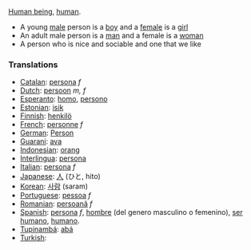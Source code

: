 [[w:human being|Human being]], [[w:human|human]]. 

* A young [[male]] person is a [[boy]] and a [[female]] is a [[girl]]
* An adult male person is a [[man]] and a female is a [[woman]]
* A person who is nice and sociable and one that we like

===Translations===
*[[Catalan]]: [[persona]] ''f''
*[[Dutch]]: [[persoon]] ''m, f''
*[[Esperanto]]: [[homo]], [[persono]]
*[[Estonian]]: [[isik]]
*[[Finnish]]: [[henkilö]]
*[[French]]: [[personne]] ''f''
*[[German]]: [[Person]]
*[[Guarani]]: [[ava]]
*[[Indonesian]]: [[orang]]
*[[Interlingua]]: [[persona]]
*[[Italian]]: [[persona]] ''f''
*[[Japanese]]: [[人]] (ひと, hito)
*[[Korean]]: [[사람]] (saram)
*[[Portuguese]]: [[pessoa]] ''f''
*[[Romanian]]: [[persoană]] ''f''
*[[Spanish]]: [[persona]] ''f'', [[hombre]] (del genero masculino o femenino),  [[ser humano]], [[humano]].
*[[Tupinambá]]: [[abá]]
*[[Turkish]]: [[]]